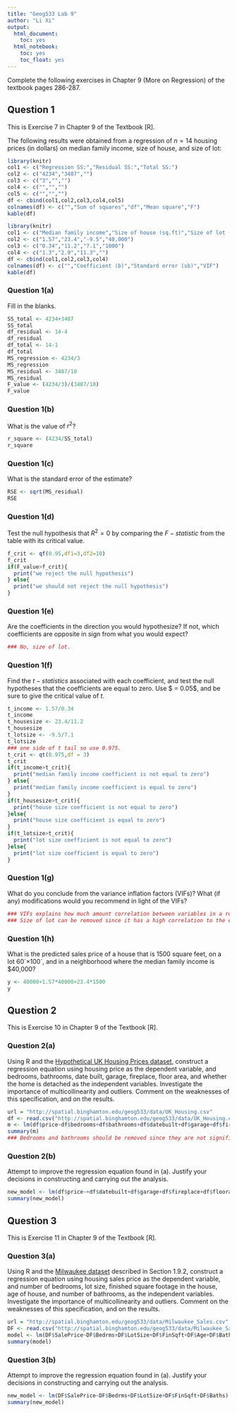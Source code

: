 ```yaml
---
title: "Geog533 Lab 9"
author: "Li Xi"
output:
  html_document:
    toc: yes
  html_notebook:
    toc: yes
    toc_float: yes
---
```


Complete the following exercises in Chapter 9 (More on Regression) of the textbook pages 286-287. 


## Question 1

This is Exercise 7 in Chapter 9 of the Textbook [R].

The following results were obtained from a regression of $n = 14$ housing prices (in dollars) on median family income, size of house, and size of lot:

```r
library(knitr)
col1 <- c("Regression SS:","Residual SS:","Total SS:")
col2 <- c("4234","3487","")
col3 <- c("3","","")
col4 <- c("","","")
col5 <- c("","","")
df <- cbind(col1,col2,col3,col4,col5)
colnames(df) <- c("","Sum of squares","df","Mean square","F")
kable(df)
```

```r
library(knitr)
col1 <- c("Median family income","Size of house (sq.ft)","Size of lot (sq.ft)","Constant")
col2 <- c("1.57","23.4","-9.5","40,000")
col3 <- c("0.34","11.2","7.1","1000")
col4 <- c("1.3","2.9","11.3","")
df <- cbind(col1,col2,col3,col4)
colnames(df) <- c("","Coefficient (b)","Standard error (sb)","VIF")
kable(df)
```


### Question 1(a)
Fill in the blanks.

```r
SS_total <- 4234+3487
SS_total
df_residual <- 14-4
df_residual
df_total <- 14-1
df_total
MS_regression <- 4234/3
MS_regression
MS_residual <- 3487/10
MS_residual
F_value <- (4234/3)/(3487/10)
F_value
```


### Question 1(b)
What is the value of $r^2$? 

```r
r_square <- (4234/SS_total)
r_square
```


### Question 1(c)
What is the standard error of the estimate? 

```r
RSE <- sqrt(MS_residual)
RSE
```


### Question 1(d)
Test the null hypothesis that $R^2 = 0$ by comparing the $F-statistic$ from the table with its critical value. 
```r
f_crit <- qf(0.95,df1=3,df2=10)
f_crit
if(F_value>f_crit){
  print("we reject the null hypothesis")
} else{
  print("we should not reject the null hypothesis")
}
```


### Question 1(e)
Are the coefficients in the direction you would hypothesize? If not, which coefficients are opposite in sign from what you would expect? 

```r
### No, size of lot.
```


### Question 1(f)
Find the $t-statistics$ associated with each coefficient, and test the null hypotheses that the coefficients are equal to zero. Use $ \alpha = 0.05$, and be sure to give the critical value of $t$. 

```r
t_income <- 1.57/0.34
t_income
t_housesize <- 23.4/11.2
t_housesize
t_lotsize <- -9.5/7.1
t_lotsize
### one side of t tail so use 0.975.
t_crit <- qt(0.975,df = 3)
t_crit
if(t_income>t_crit){
  print("median family income coefficient is not equal to zero")
} else{
  print("median family income coefficient is equal to zero")
}
if(t_housesize>t_crit){
  print("house size coefficient is not equal to zero")
}else{
  print("house size coefficient is equal to zero")
}
if(t_lotsize>t_crit){
  print("lot size coefficient is not equal to zero")
}else{
  print("lot size coefficient is equal to zero")
}
```


### Question 1(g)
What do you conclude from the variance inflation factors (VIFs)? What (if any) modifications would you recommend in light of the VIFs? 

```r
### VIFs explains how much amount correlation between variables in a regression analysis
### Size of lot can be removed since it has a high correlation to the existing variables. 
```


### Question 1(h)
What is the predicted sales price of a house that is 1500 square feet, on a lot 60´×100´, and in a neighborhood where the median family income is $40,000?

```r
y <- 40000+1.57*40000+23.4*1500
y
```



## Question 2

This is Exercise 10 in Chapter 9 of the Textbook [R].

### Question 2(a)
Using R and the [Hypothetical UK Housing Prices dataset](http://spatial.binghamton.edu/geog533/data/UK_Housing.csv), construct a regression equation using housing price as the dependent variable, and bedrooms, bathrooms, date built, garage, fireplace, floor area, and whether the home is detached as the independent variables. Investigate the importance of multicollinearity and outliers. Comment on the weaknesses of this specification, and on the results. 

```r
url = "http://spatial.binghamton.edu/geog533/data/UK_Housing.csv"
df <- read.csv("http://spatial.binghamton.edu/geog533/data/UK_Housing.csv")
m <- lm(df$price~df$bedrooms+df$bathrooms+df$datebuilt+df$garage+df$fireplace+df$floorarea+df$detached)
summary(m)
### Bedrooms and bathrooms should be removed since they are not significant. 
```


### Question 2(b)
Attempt to improve the regression equation found in (a). Justify your decisions in constructing and carrying out the analysis.

```r
new_model <- lm(df$price~+df$datebuilt+df$garage+df$fireplace+df$floorarea+df$detached)
summary(new_model)
```



## Question 3

This is Exercise 11 in Chapter 9 of the Textbook [R].

### Question 3(a)

Using R and the [Milwaukee dataset](http://spatial.binghamton.edu/geog533/data/Milwaukee_Sales.csv) described in Section 1.9.2, construct a regression equation using housing sales price as the dependent variable, and number of bedrooms, lot size, finished square footage in the house, age of house, and number of bathrooms, as the independent variables. Investigate the importance of multicollinearity and outliers. Comment on the weaknesses of this specification, and on the results. 

```r
url = "http://spatial.binghamton.edu/geog533/data/Milwaukee_Sales.csv"
DF <- read.csv("http://spatial.binghamton.edu/geog533/data/Milwaukee_Sales.csv")
model <- lm(DF$SalePrice~DF$Bedrms+DF$LotSize+DF$FinSqft+DF$Age+DF$Baths)
summary(model)
```


### Question 3(b)
Attempt to improve the regression equation found in (a). Justify your decisions in constructing and carrying out the analysis.

```r
new_model <- lm(DF$SalePrice~DF$Bedrms+DF$LotSize+DF$FinSqft+DF$Baths)
summary(new_model)
```

